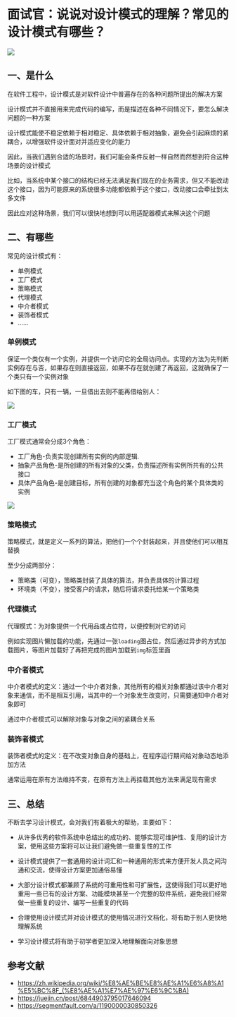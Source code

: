 
# 面试官：说说对设计模式的理解？常见的设计模式有哪些？

![](https://static.vue-js.com/065bc170-37ce-11ec-a752-75723a64e8f5.png)



## 一、是什么

在软件工程中，设计模式是对软件设计中普遍存在的各种问题所提出的解决方案

设计模式并不直接用来完成代码的编写，而是描述在各种不同情况下，要怎么解决问题的一种方案

设计模式能使不稳定依赖于相对稳定、具体依赖于相对抽象，避免会引起麻烦的紧耦合，以增强软件设计面对并适应变化的能力

因此，当我们遇到合适的场景时，我们可能会条件反射一样自然而然想到符合这种场景的设计模式

比如，当系统中某个接口的结构已经无法满足我们现在的业务需求，但又不能改动这个接口，因为可能原来的系统很多功能都依赖于这个接口，改动接口会牵扯到太多文件

因此应对这种场景，我们可以很快地想到可以用适配器模式来解决这个问题



## 二、有哪些

常见的设计模式有：

- 单例模式
- 工厂模式
- 策略模式
- 代理模式
- 中介者模式
- 装饰者模式
- ......







### 单例模式

保证一个类仅有一个实例，并提供一个访问它的全局访问点。实现的方法为先判断实例存在与否，如果存在则直接返回，如果不存在就创建了再返回，这就确保了一个类只有一个实例对象

如下图的车，只有一辆，一旦借出去则不能再借给别人：

 ![](https://static.vue-js.com/ea527aa0-37cd-11ec-8e64-91fdec0f05a1.png)





### 工厂模式

工厂模式通常会分成3个角色：

- 工厂角色-负责实现创建所有实例的内部逻辑.
- 抽象产品角色-是所创建的所有对象的父类，负责描述所有实例所共有的公共接口
- 具体产品角色-是创建目标，所有创建的对象都充当这个角色的某个具体类的实例

 ![](https://static.vue-js.com/fadd1920-37cd-11ec-8e64-91fdec0f05a1.png)



### 策略模式

策略模式，就是定义一系列的算法，把他们一个个封装起来，并且使他们可以相互替换

至少分成两部分：

- 策略类（可变），策略类封装了具体的算法，并负责具体的计算过程
- 环境类（不变），接受客户的请求，随后将请求委托给某一个策略类







### 代理模式

代理模式：为对象提供一个代用品或占位符，以便控制对它的访问

例如实现图片懒加载的功能，先通过一张`loading`图占位，然后通过异步的方式加载图片，等图片加载好了再把完成的图片加载到`img`标签里面



### 中介者模式

中介者模式的定义：通过一个中介者对象，其他所有的相关对象都通过该中介者对象来通信，而不是相互引用，当其中的一个对象发生改变时，只需要通知中介者对象即可

通过中介者模式可以解除对象与对象之间的紧耦合关系



### 装饰者模式

装饰者模式的定义：在不改变对象自身的基础上，在程序运行期间给对象动态地添加方法

通常运用在原有方法维持不变，在原有方法上再挂载其他方法来满足现有需求



## 三、总结

不断去学习设计模式，会对我们有着极大的帮助，主要如下：

- 从许多优秀的软件系统中总结出的成功的、能够实现可维护性、复用的设计方案，使用这些方案将可以让我们避免做一些重复性的工作
- 设计模式提供了一套通用的设计词汇和一种通用的形式来方便开发人员之间沟通和交流，使得设计方案更加通俗易懂

- 大部分设计模式都兼顾了系统的可重用性和可扩展性，这使得我们可以更好地重用一些已有的设计方案、功能模块甚至一个完整的软件系统，避免我们经常做一些重复的设计、编写一些重复的代码

- 合理使用设计模式并对设计模式的使用情况进行文档化，将有助于别人更快地理解系统

- 学习设计模式将有助于初学者更加深入地理解面向对象思想


## 参考文献

- https://zh.wikipedia.org/wiki/%E8%AE%BE%E8%AE%A1%E6%A8%A1%E5%BC%8F_(%E8%AE%A1%E7%AE%97%E6%9C%BA)
- https://juejin.cn/post/6844903795017646094
- https://segmentfault.com/a/1190000030850326

